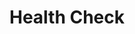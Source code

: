 ---
title: 'Health Check'
description: 'Check the status and health of the NpmStats API'
openapi: 'GET /health'
---